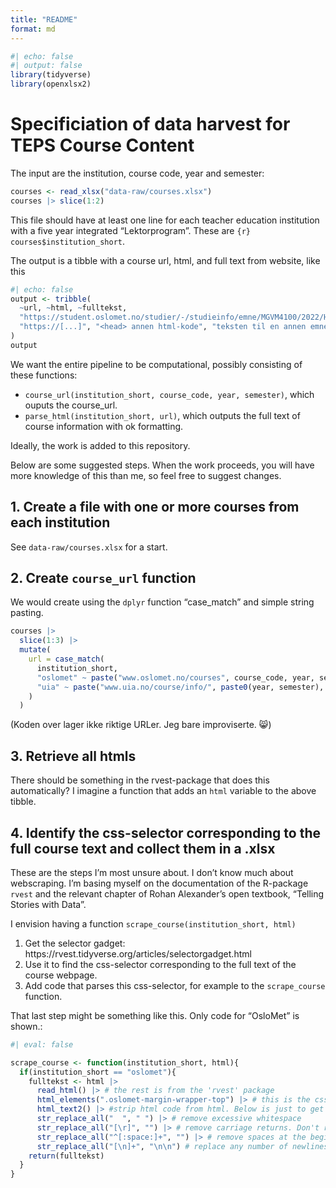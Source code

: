 ```yaml
---
title: "README"
format: md
---
```


```r
#| echo: false
#| output: false
library(tidyverse)
library(openxlsx2)
```


# Specificiation of data harvest for TEPS Course Content


The input are the institution, course code, year and semester:
```r
courses <- read_xlsx("data-raw/courses.xlsx")
courses |> slice(1:2)
```

This file should have at least one line for each teacher education institution with a five year integrated "Lektorprogram". These are `{r} courses$institution_short`. 

The output is a tibble with a course url, html, and full text from website, like this

```r
#| echo: false
output <- tribble(
  ~url, ~html, ~fulltekst,
  "https://student.oslomet.no/studier/-/studieinfo/emne/MGVM4100/2022/H%C3%98ST", "<head> html-koden [...]", "M5GEN100 Engelsk, emne ...",
  "https://[...]", "<head> annen html-kode", "teksten til en annen emnekode"
)
output
```

We want the entire pipeline to be computational, possibly consisting of these functions:

- `course_url(institution_short, course_code, year, semester)`, which ouputs the course_url.
- `parse_html(institution_short, url)`, which outputs the full text of course information with ok formatting.

Ideally, the work is added to this repository.

Below are some suggested steps. When the work proceeds, you will have more knowledge of this than me, so feel free to suggest changes.

## 1. Create a file with one or more courses from each institution

See `data-raw/courses.xlsx` for a start.

## 2. Create `course_url` function

We would create using the `dplyr` function "case_match" and simple string pasting.

```r
courses |> 
  slice(1:3) |> 
  mutate(
    url = case_match(
      institution_short,
      "oslomet" ~ paste("www.oslomet.no/courses", course_code, year, semester, "index.html", sep = "/"),
      "uia" ~ paste("www.uia.no/course/info/", paste0(year, semester), course_code, "index.html", sep = "/")
    )
  )
```

(Koden over lager ikke riktige URLer. Jeg bare improviserte. 😸)

## 3. Retrieve all htmls

There should be something in the rvest-package that does this automatically? I imagine a function that adds an `html` variable to the above tibble.

## 4. Identify the css-selector corresponding to the full course text and collect them in a .xlsx

These are the steps I'm most unsure about. I don't know much about webscraping. I'm basing myself on the documentation of the R-package `rvest` and the relevant chapter of Rohan Alexander's open textbook, "Telling Stories with Data".

I envision having a function `scrape_course(institution_short, html)`

1. Get the selector gadget: https://rvest.tidyverse.org/articles/selectorgadget.html
2. Use it to find the css-selector corresponding to the full text of the course webpage.
3. Add code that parses this css-selector, for example to the `scrape_course` function.

That last step might be something like this. Only code for "OsloMet" is shown.:

```r
#| eval: false

scrape_course <- function(institution_short, html){
  if(institution_short == "oslomet"){
    fulltekst <- html |> 
      read_html() |> # the rest is from the 'rvest' package
      html_elements(".oslomet-margin-wrapper-top") |> # this is the css-selector on oslomet pages
      html_text2() |> #strip html code from html. Below is just to get nice formatting:
      str_replace_all("  ", " ") |> # remove excessive whitespace
      str_replace_all("[\r]", "") |> # remove carriage returns. Don't remember why I put it in brackets
      str_replace_all("^[:space:]+", "") |> # remove spaces at the beginning of lines
      str_replace_all("[\n]+", "\n\n") # replace any number of newlines with two newlines
    return(fulltekst)
  } 
}
```


